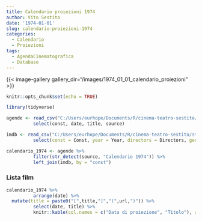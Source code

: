 ```yaml
---
title: Calendario proiezioni 1974
author: Vito Sestito
date: '1974-01-01'
slug: calendario-proiezioni-1974
categories:
  - Calendario
  - Proiezioni
tags:
  - AgendaCinematografica
  - Database
---
```

{{< image-gallery gallery_dir="/images/1974_01_01_calendario_proiezioni" >}}
```r
knitr::opts_chunk$set(echo = TRUE)

library(tidyverse)

agende <- read_csv("C:/Users/eurhope/Documents/R/cinema-teatro-sestito/static/data/programmazione_agende.csv") %>%
          select(const, date, title, source)

imdb <- read_csv("C:/Users/eurhope/Documents/R/cinema-teatro-sestito/static/data/programmazione_imdb.csv") %>%
          select(const = Const, year = Year, directors = Directors, genres = Genres, imdb_rating = `IMDb Rating`, runtime = `Runtime (mins)`, url = URL)

calendario_1974 <- agende %>%
          filter(str_detect(source, "Calendario 1974")) %>%
          left_join(imdb, by = "const")
```
### Lista film
```r
calendario_1974 %>%
          arrange(date) %>%
  mutate(title = paste0("[",title,"]","(",url,")")) %>%
          select(date, title) %>%
          knitr::kable(col.names = c("Data di proiezione", "Titolo"), align = c("l", "l", "l"))
```